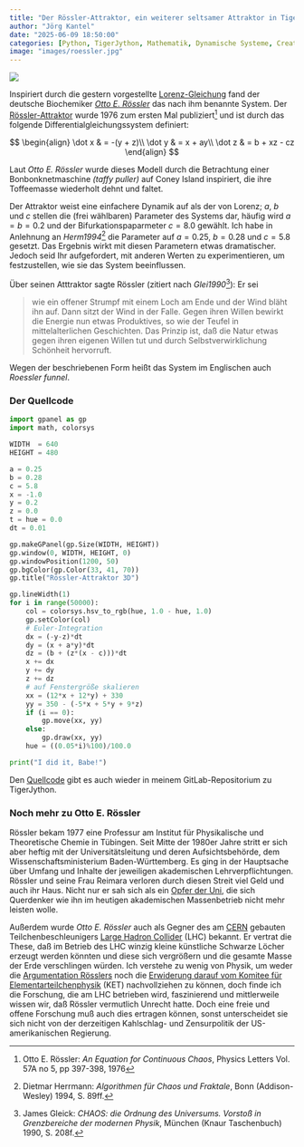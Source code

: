 ```yaml
---
title: "Der Rössler-Attraktor, ein weiterer seltsamer Attraktor in TigerJython"
author: "Jörg Kantel"
date: "2025-06-09 18:50:00"
categories: [Python, TigerJython, Mathematik, Dynamische Systeme, Creative Coding]
image: "images/roessler.jpg"
---
```


[![](images/roessler-b.jpg)](https://www.flickr.com/photos/schockwellenreiter/54577986723/)

Inspiriert durch die gestern vorgestellte [Lorenz-Gleichung](https://kantel.github.io/posts/2025060801_lorenz_attraktor/) fand der deutsche Biochemiker *[Otto E. Rössler](http://de.wikipedia.org/wiki/Otto%20E.%20R%C3%B6ssler)* das nach ihm benannte System. Der [Rössler-Attraktor](https://de.wikipedia.org/wiki/R%C3%B6ssler-Attraktor) wurde 1976 zum ersten Mal publiziert[^1] und ist durch das folgende Differentialgleichungssystem definiert:

[^1]: Otto E. Rössler: *An Equation for Continuous Chaos*, Physics Letters Vol. 57A no 5, pp 397-398, 1976

$$
\begin{align}
\dot x & = -(y + z)\\
\dot y & = x + ay\\
\dot z & = b + xz - cz
\end{align}
$$

Laut *Otto E. Rössler* wurde dieses Modell durch die Betrachtung einer Bonbonknetmaschine *(taffy puller)* auf Coney Island inspiriert, die ihre Toffeemasse wiederholt dehnt und faltet.

Der Attraktor weist eine einfachere Dynamik auf als der von Lorenz; $a$, $b$ und $c$ stellen die (frei wählbaren) Parameter des Systems dar, häufig wird $a=b=0.2$ und der Bifurkationspaparmeter $c=8.0$ gewählt. Ich habe in Anlehnung an *Herm1994*[^2] die Parameter auf $a=0.25$, $b=0.28$ und $c=5.8$ gesetzt. Das Ergebnis wirkt mit diesen Parametern etwas dramatischer. Jedoch seid Ihr aufgefordert, mit anderen Werten zu experimentieren, um festzustellen, wie sie das System beeinflussen.

[^2]: Dietmar Herrmann: *Algorithmen für Chaos und Fraktale*, Bonn (Addison-Wesley) 1994, S. 89ff.

Über seinen Atttraktor sagte Rössler (zitiert nach *Glei1990*[^3]): Er sei

[^3]: James Gleick: *CHAOS: die Ordnung des Universums. Vorstoß in Grenzbereiche der modernen Physik*, München (Knaur Taschenbuch) 1990, S. 208f.

>wie ein offener Strumpf mit einem Loch am Ende und der Wind bläht ihn auf. Dann sitzt der Wind in der Falle. Gegen ihren Willen bewirkt die Energie nun etwas Produktives, so wie der Teufel in mittelalterlichen Geschichten. Das Prinzip ist, daß die Natur etwas gegen ihren eigenen Willen tut und durch Selbstverwirklichung Schönheit hervorruft.

Wegen der beschriebenen Form heißt das System im Englischen auch *Roessler funnel*.

### Der Quellcode

~~~python
import gpanel as gp
import math, colorsys

WIDTH  = 640
HEIGHT = 480

a = 0.25
b = 0.28
c = 5.8
x = -1.0
y = 0.2
z = 0.0
t = hue = 0.0
dt = 0.01

gp.makeGPanel(gp.Size(WIDTH, HEIGHT))
gp.window(0, WIDTH, HEIGHT, 0)
gp.windowPosition(1200, 50)
gp.bgColor(gp.Color(33, 41, 70))
gp.title("Rössler-Attraktor 3D")

gp.lineWidth(1)
for i in range(50000):
    col = colorsys.hsv_to_rgb(hue, 1.0 - hue, 1.0)
    gp.setColor(col)
    # Euler-Integration
    dx = (-y-z)*dt
    dy = (x + a*y)*dt
    dz = (b + (z*(x - c)))*dt
    x += dx
    y += dy
    z += dz
    # auf Fenstergröße skalieren
    xx = (12*x + 12*y) + 330
    yy = 350 - (-5*x + 5*y + 9*z)
    if (i == 0):
        gp.move(xx, yy)
    else:
        gp.draw(xx, yy)
    hue = ((0.05*i)%100)/100.0

print("I did it, Babe!")
~~~

Den [Quellcode](https://gitlab.com/kantel/tigerjython/-/blob/master/fraktale/roessler01.py) gibt es auch wieder in meinem GitLab-Repositorium zu TigerJython.

### Noch mehr zu Otto E. Rössler

Rössler bekam 1977 eine Professur am Institut für Physikalische und Theoretische Chemie in Tübingen. Seit Mitte der 1980er Jahre stritt er sich aber heftig mit der Universitätsleitung und deren Aufsichtsbehörde, dem Wissenschaftsministerium Baden-Württemberg. Es ging in der Hauptsache über Umfang und Inhalte der jeweiligen akademischen Lehrverpflichtungen. Rössler und seine Frau Reimara verloren durch diesen Streit viel Geld und auch ihr Haus. Nicht nur er sah sich als ein [Opfer der Uni](https://www.spiegel.de/lebenundlernen/uni/tuebinger-dauerfehde-der-chaosforscher-und-die-windmuehlenfluegel-a-151581.html), die sich Querdenker wie ihn im heutigen akademischen Massenbetrieb nicht mehr leisten wolle.

Außerdem wurde *Otto E. Rössler* auch als Gegner des am [CERN](http://de.wikipedia.org/wiki/CERN) gebauten Teilchenbeschleunigers [Large Hadron Collider](http://de.wikipedia.org/wiki/Large%20Hadron%20Collider) (LHC) bekannt. Er vertrat die These, daß im Betrieb des LHC winzig kleine künstliche Schwarze Löcher erzeugt werden könnten und diese sich vergrößern und die gesamte Masse der Erde verschlingen würden. Ich verstehe zu wenig von Physik, um weder die [Argumentation Rösslers](https://www.golem.de/0802/57477.html) noch die [Erwiderung darauf vom Komitee für Elementarteilchenphysik](https://www.ketweb.de/stellungnahmen/20080730_Stellungnahme_zu_den_Behauptungen_von_Prof_Otto_Roessler.pdf) (KET) nachvollziehen zu können, doch finde ich die Forschung, die am LHC betrieben wird, faszinierend und mittlerweile wissen wir, daß Rössler vermutlich Unrecht hatte. Doch eine freie und offene Forschung muß auch dies ertragen können, sonst unterscheidet sie sich nicht von der derzeitigen Kahlschlag- und Zensurpolitik der US-amerikanischen Regierung.